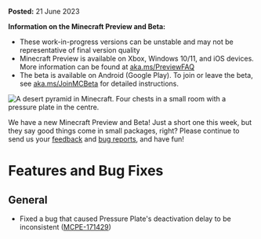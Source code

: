 **Posted:** 21 June 2023

**Information on the Minecraft Preview and Beta:**

-   These work-in-progress versions can be unstable and may not be representative of final version quality
-   Minecraft Preview is available on Xbox, Windows 10/11, and iOS devices. More information can be found at [aka.ms/PreviewFAQ](https://aka.ms/PreviewFAQ)
-   The beta is available on Android (Google Play). To join or leave the beta, see [aka.ms/JoinMCBeta](https://aka.ms/JoinMCBeta) for detailed instructions.

![A desert pyramid in Minecraft. Four chests in a small room with a pressure plate in the centre.](https://feedback.minecraft.net/hc/article_attachments/16942874539277)

We have a new Minecraft Preview and Beta! Just a short one this week, but they say good things come in small packages, right? Please continue to send us your [feedback](https://aka.ms/MC120Feedback) and [bug reports](https://bugs.mojang.com/), and have fun!

# **Features and Bug Fixes**

## **General**

-   Fixed a bug that caused Pressure Plate's deactivation delay to be inconsistent ([MCPE-171429](https://bugs.mojang.com/browse/MCPE-171429))